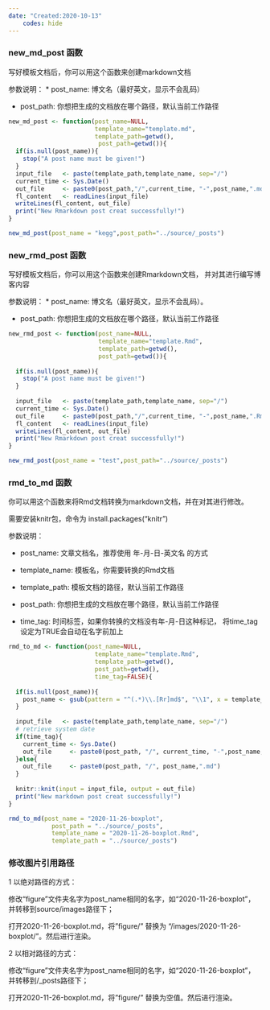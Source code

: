 ```yaml
---
date: "Created:2020-10-13"
    codes: hide
---
```


### new_md_post 函数

写好模板文档后，你可以用这个函数来创建markdown文档

参数说明：
* post_name:     博文名（最好英文，显示不会乱码）
                 
* post_path:     你想把生成的文档放在哪个路径，默认当前工作路径

```r
new_md_post <- function(post_name=NULL,
                        template_name="template.md",
                        template_path=getwd(), 
                         post_path=getwd()){
  if(is.null(post_name)){
    stop("A post name must be given!")
  }
  input_file   <- paste(template_path,template_name, sep="/")
  current_time <- Sys.Date()
  out_file     <- paste0(post_path,"/",current_time, "-",post_name,".md")
  fl_content   <- readLines(input_file)
  writeLines(fl_content, out_file)
  print("New Rmarkdown post creat successfully!")
}
```

```r
new_md_post(post_name = "kegg",post_path="../source/_posts")
```

### new_rmd_post 函数

写好模板文档后，你可以用这个函数来创建Rmarkdown文档， 并对其进行编写博客内容

参数说明：
* post_name:     博文名（最好英文，显示不会乱码）。
                 
* post_path:     你想把生成的文档放在哪个路径，默认当前工作路径

```r
new_rmd_post <- function(post_name=NULL, 
                         template_name="template.Rmd",
                         template_path=getwd(), 
                         post_path=getwd()){
  
  if(is.null(post_name)){
    stop("A post name must be given!")
  }
  
  input_file   <- paste(template_path,template_name, sep="/")
  current_time <- Sys.Date()
  out_file     <- paste0(post_path,"/",current_time, "-",post_name,".Rmd")
  fl_content   <- readLines(input_file)
  writeLines(fl_content, out_file)
  print("New Rmarkdown post creat successfully!")
}
```

```r
new_rmd_post(post_name = "test",post_path="../source/_posts")
```

### rmd_to_md 函数 

你可以用这个函数来将Rmd文档转换为markdown文档，并在对其进行修改。

需要安装knitr包，命令为 install.packages("knitr")

参数说明：

* post_name: 文章文档名，推荐使用 年-月-日-英文名 的方式

* template_name: 模板名，你需要转换的Rmd文档

* template_path: 模板文档的路径，默认当前工作路径

* post_path:     你想把生成的文档放在哪个路径，默认当前工作路径

* time_tag:      时间标签，如果你转换的文档没有年-月-日这种标记，
                 将time_tag设定为TRUE会自动在名字前加上

```r
rmd_to_md <- function(post_name=NULL,
                        template_name="template.Rmd",
                        template_path=getwd(),
                        post_path=getwd(),
                        time_tag=FALSE){
  
  if(is.null(post_name)){
    post_name <- gsub(pattern = "^(.*)\\.[Rr]md$", "\\1", x = template_name)
  }
  
  input_file   <- paste(template_path,template_name, sep="/")
  # retrieve system date
  if(time_tag){
    current_time <- Sys.Date()
    out_file     <- paste0(post_path, "/", current_time, "-",post_name,".md")
  }else{
    out_file     <- paste0(post_path, "/", post_name,".md")
  }
  
  knitr::knit(input = input_file, output = out_file)
  print("New markdown post creat successfully!")
}
```

```r
rmd_to_md(post_name = "2020-11-26-boxplot", 
            post_path = "../source/_posts",
            template_name = "2020-11-26-boxplot.Rmd", 
            template_path = "../source/_posts")
```


### 修改图片引用路径

1 以绝对路径的方式：

  修改“figure”文件夹名字为post_name相同的名字，如“2020-11-26-boxplot”，并转移到source/images路径下；

  打开2020-11-26-boxplot.md，将"figure/” 替换为 “/images/2020-11-26-boxplot/”。然后进行渲染。

2 以相对路径的方式：

  修改“figure”文件夹名字为post_name相同的名字，如“2020-11-26-boxplot”，并转移到/_posts路径下；
  
  打开2020-11-26-boxplot.md，将"figure/” 替换为空值。然后进行渲染。
